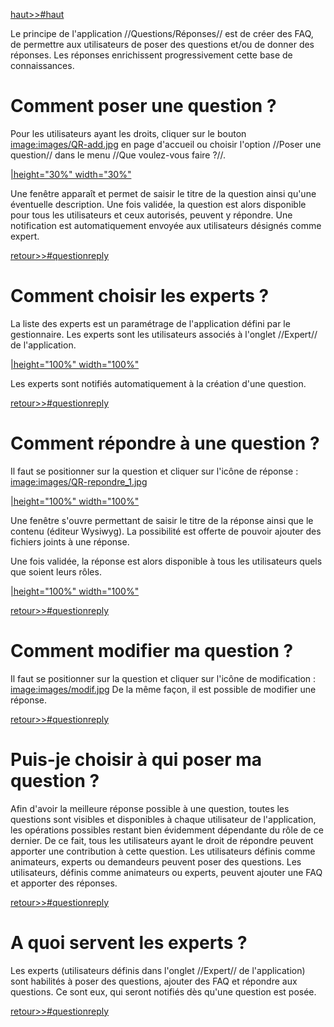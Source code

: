 [[haut>>#haut]]

Le principe de l'application //Questions/Réponses// est de créer des FAQ, de permettre aux utilisateurs de poser des questions et/ou de donner des réponses.
Les réponses enrichissent progressivement cette base de connaissances.

= Comment poser une question ? =

Pour les utilisateurs ayant les droits, cliquer sur le bouton [[image:images/QR-add.jpg]] en page d'accueil ou choisir l'option //Poser une question// dans le menu //Que voulez-vous faire ?//.

[[image:images/QR-poserQuestion.jpg||height="30%" width="30%"]]

Une fenêtre apparaît et permet de saisir le titre de la question ainsi qu'une éventuelle description.
Une fois validée, la question est alors disponible pour tous les utilisateurs et ceux autorisés, peuvent y répondre. 
Une notification est automatiquement envoyée aux utilisateurs désignés comme expert.

[[retour>>#questionreply]]

= Comment choisir les experts ? =

La liste des experts est un paramétrage de l'application défini par le gestionnaire. 
Les experts sont les utilisateurs associés à l'onglet //Expert// de l'application.

[[image:images/QR-choixExpert.jpg||height="100%" width="100%"]]

Les experts sont notifiés automatiquement à la création d'une question.

[[retour>>#questionreply]]

= Comment répondre à une question ? =

Il faut se positionner sur la question et cliquer sur l'icône de réponse : [[image:images/QR-repondre_1.jpg]]

[[image:images/QR-repondre_2.jpg||height="100%" width="100%"]]

Une fenêtre s'ouvre permettant de saisir le titre de la réponse ainsi que le contenu (éditeur Wysiwyg). 
La possibilité est offerte de pouvoir ajouter des fichiers joints à une réponse.

Une fois validée, la réponse est alors disponible à tous les utilisateurs quels que soient leurs rôles.

[[image:images/QR-repondre_3.jpg||height="100%" width="100%"]]

[[retour>>#questionreply]]

= Comment modifier ma question ? =

Il faut se positionner sur la question et cliquer sur l'icône de modification : [[image:images/modif.jpg]]
De la même façon, il est possible de modifier une réponse.

[[retour>>#questionreply]]

= Puis-je choisir à qui poser ma question ? =

Afin d'avoir la meilleure réponse possible à une question, toutes les questions sont visibles et disponibles à chaque utilisateur de l'application, les opérations possibles restant bien évidemment dépendante du rôle de ce dernier.
De ce fait, tous les utilisateurs ayant le droit de répondre peuvent apporter une contribution à cette question.
Les utilisateurs définis comme animateurs, experts ou demandeurs peuvent poser des questions.
Les utilisateurs, définis comme animateurs ou experts, peuvent ajouter une FAQ et apporter des réponses.

[[retour>>#questionreply]]

= A quoi servent les experts ? =

Les experts (utilisateurs définis dans l'onglet //Expert// de l'application) sont habilités à poser des questions, ajouter des FAQ et répondre aux questions.
Ce sont eux, qui seront notifiés dès qu'une question est posée.

[[retour>>#questionreply]]